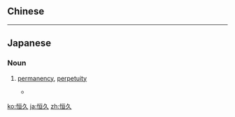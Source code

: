 {{also|恆久}}
==Chinese==
{{zh-see|恆久}}

----

==Japanese==
{{ja-kanjitab|こう|きゅう|yomi=o}}

===Noun===
{{ja-noun|こうきゅう|kyu=恆久}}

# [[permanency]], [[perpetuity]]
#* {{RQ:Obama enzetsu}}
#*: {{ja-usex|イスラエルも'''恒久'''平和を進めるべく大胆に行動せねばならない。|イスラエル も '''こうきゅう''' へいわ を すすめる-べく だいたん に こうどう せねば ならない。|Israel too must act boldly to advance a lasting peace.}}

[[ko:恒久]]
[[ja:恒久]]
[[zh:恒久]]